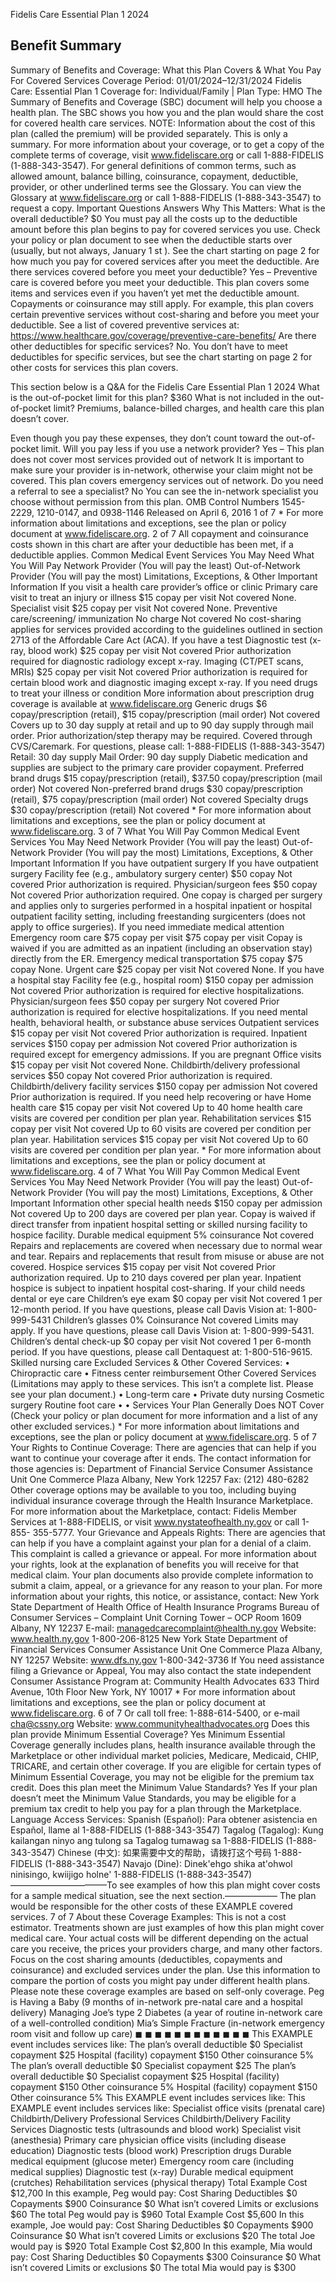 Fidelis Care Essential Plan 1 2024 

## Benefit Summary
Summary of Benefits and Coverage: What this Plan Covers & What You Pay For Covered Services Coverage Period: 01/01/2024–12/31/2024 Fidelis Care: Essential Plan 1 Coverage for: Individual/Family | Plan Type: HMO The Summary of Benefits and Coverage (SBC) document will help you choose a health plan. The SBC shows you how you and the plan would share the cost for covered health care services. NOTE: Information about the cost of this plan (called the premium) will be provided separately. This is only a summary. For more information about your coverage, or to get a copy of the complete terms of coverage, visit www.fideliscare.org or call 1-888-FIDELIS (1-888-343-3547). For general definitions of common terms, such as allowed amount, balance billing, coinsurance, copayment, deductible, provider, or other underlined terms see the Glossary. You can view the Glossary at www.fideliscare.org or call 1-888-FIDELIS (1-888-343-3547) to request a copy. Important Questions Answers Why This Matters: What is the overall deductible? $0 You must pay all the costs up to the deductible amount before this plan begins to pay for covered services you use. Check your policy or plan document to see when the deductible starts over (usually, but not always, January 1 st ). See the chart starting on page 2 for how much you pay for covered services after you meet the deductible. Are there services covered before you meet your deductible? Yes – Preventive care is covered before you meet your deductible. This plan covers some items and services even if you haven’t yet met the deductible amount. Copayments or coinsurance may still apply. For example, this plan covers certain preventive services without cost-sharing and before you meet your deductible. See a list of covered preventive services at: https://www.healthcare.gov/coverage/preventive-care-benefits/ Are there other deductibles for specific services? No. You don’t have to meet deductibles for specific services, but see the chart starting on page 2 for other costs for services this plan covers. 

This section below is a Q&A for the Fidelis Care Essential Plan 1 2024
What is the out-of-pocket limit for this plan? $360 
What is not included in the out-of-pocket limit? Premiums, balance-billed charges, and health care this plan doesn’t cover.

Even though you pay these expenses, they don’t count toward the out-of-pocket limit. Will you pay less if you use a network provider? Yes – This plan does not cover most services provided out of network It is important to make sure your provider is in-network, otherwise your claim might not be covered. This plan covers emergency services out of network. Do you need a referral to see a specialist? No You can see the in-network specialist you choose without permission from this plan. OMB Control Numbers 1545-2229, 1210-0147, and 0938-1146 Released on April 6, 2016 1 of 7 \* For more information about limitations and exceptions, see the plan or policy document at www.fideliscare.org. 2 of 7 All copayment and coinsurance costs shown in this chart are after your deductible has been met, if a deductible applies. Common Medical Event Services You May Need What You Will Pay Network Provider (You will pay the least) Out-of-Network Provider (You will pay the most) Limitations, Exceptions, & Other Important Information If you visit a health care provider’s office or clinic Primary care visit to treat an injury or illness $15 copay per visit Not covered None. Specialist visit $25 copay per visit Not covered None. Preventive care/screening/ immunization No charge Not covered No cost-sharing applies for services provided according to the guidelines outlined in section 2713 of the Affordable Care Act (ACA). If you have a test Diagnostic test (x-ray, blood work) $25 copay per visit Not covered Prior authorization required for diagnostic radiology except x-ray. Imaging (CT/PET scans, MRIs) $25 copay per visit Not covered Prior authorization is required for certain blood work and diagnostic imaging except x-ray. If you need drugs to treat your illness or condition More information about prescription drug coverage is available at www.fideliscare.org Generic drugs $6 copay/prescription (retail), $15 copay/prescription (mail order) Not covered Covers up to 30 day supply at retail and up to 90 day supply through mail order. Prior authorization/step therapy may be required. Covered through CVS/Caremark. For questions, please call: 1-888-FIDELIS (1-888-343-3547) Retail: 30 day supply Mail Order: 90 day supply Diabetic medication and supplies are subject to the primary care provider copayment. Preferred brand drugs $15 copay/prescription (retail), $37.50 copay/prescription (mail order) Not covered Non-preferred brand drugs $30 copay/prescription (retail), $75 copay/prescription (mail order) Not covered Specialty drugs $30 copay/prescription (retail) Not covered \* For more information about limitations and exceptions, see the plan or policy document at www.fideliscare.org. 3 of 7 What You Will Pay Common Medical Event Services You May Need Network Provider (You will pay the least) Out-of-Network Provider (You will pay the most) Limitations, Exceptions, & Other Important Information If you have outpatient surgery If you have outpatient surgery Facility fee (e.g., ambulatory surgery center) $50 copay Not covered Prior authorization is required. Physician/surgeon fees $50 copay Not covered Prior authorization required. One copay is charged per surgery and applies only to surgeries performed in a hospital inpatient or hospital outpatient facility setting, including freestanding surgicenters (does not apply to office surgeries). If you need immediate medical attention Emergency room care $75 copay per visit $75 copay per visit Copay is waived if you are admitted as an inpatient (including an observation stay) directly from the ER. Emergency medical transportation $75 copay $75 copay None. Urgent care $25 copay per visit Not covered None. If you have a hospital stay Facility fee (e.g., hospital room) $150 copay per admission Not covered Prior authorization is required for elective hospitalizations. Physician/surgeon fees $50 copay per surgery Not covered Prior authorization is required for elective hospitalizations. If you need mental health, behavioral health, or substance abuse services Outpatient services $15 copay per visit Not covered Prior authorization is required. Inpatient services $150 copay per admission Not covered Prior authorization is required except for emergency admissions. If you are pregnant Office visits $15 copay per visit Not covered None. Childbirth/delivery professional services $50 copay Not covered Prior authorization is required. Childbirth/delivery facility services $150 copay per admission Not covered Prior authorization is required. If you need help recovering or have Home health care $15 copay per visit Not covered Up to 40 home health care visits are covered per condition per plan year. Rehabilitation services $15 copay per visit Not covered Up to 60 visits are covered per condition per plan year. Habilitation services $15 copay per visit Not covered Up to 60 visits are covered per condition per plan year. \* For more information about limitations and exceptions, see the plan or policy document at www.fideliscare.org. 4 of 7 What You Will Pay Common Medical Event Services You May Need Network Provider (You will pay the least) Out-of-Network Provider (You will pay the most) Limitations, Exceptions, & Other Important Information other special health needs $150 copay per admission Not covered Up to 200 days are covered per plan year. Copay is waived if direct transfer from inpatient hospital setting or skilled nursing facility to hospice facility. Durable medical equipment 5% coinsurance Not covered Repairs and replacements are covered when necessary due to normal wear and tear. Repairs and replacements that result from misuse or abuse are not covered. Hospice services $15 copay per visit Not covered Prior authorization required. Up to 210 days covered per plan year. Inpatient hospice is subject to inpatient hospital cost-sharing. If your child needs dental or eye care Children’s eye exam $0 copay per visit Not covered 1 per 12-month period. If you have questions, please call Davis Vision at: 1-800-999-5431 Children’s glasses 0% Coinsurance Not covered Limits may apply. If you have questions, please call Davis Vision at: 1-800-999-5431. Children’s dental check-up $0 copay per visit Not covered 1 per 6-month period. If you have questions, please call Dentaquest at: 1-800-516-9615. Skilled nursing care Excluded Services & Other Covered Services: • Chiropractic care • Fitness center reimbursement Other Covered Services (Limitations may apply to these services. This isn’t a complete list. Please see your plan document.) • Long-term care • Private duty nursing Cosmetic surgery Routine foot care • • Services Your Plan Generally Does NOT Cover (Check your policy or plan document for more information and a list of any other excluded services.) \* For more information about limitations and exceptions, see the plan or policy document at www.fideliscare.org. 5 of 7 Your Rights to Continue Coverage: There are agencies that can help if you want to continue your coverage after it ends. The contact information for those agencies is: Department of Financial Service Consumer Assistance Unit One Commerce Plaza Albany, New York 12257 Fax: (212) 480-6282 Other coverage options may be available to you too, including buying individual insurance coverage through the Health Insurance Marketplace. For more information about the Marketplace, contact: Fidelis Member Services at 1-888-FIDELIS, or visit www.nystateofhealth.ny.gov or call 1-855- 355-5777. Your Grievance and Appeals Rights: There are agencies that can help if you have a complaint against your plan for a denial of a claim. This complaint is called a grievance or appeal. For more information about your rights, look at the explanation of benefits you will receive for that medical claim. Your plan documents also provide complete information to submit a claim, appeal, or a grievance for any reason to your plan. For more information about your rights, this notice, or assistance, contact: New York State Department of Health Office of Health Insurance Programs Bureau of Consumer Services – Complaint Unit Corning Tower – OCP Room 1609 Albany, NY 12237 E-mail: managedcarecomplaint@health.ny.gov Website: www.health.ny.gov 1-800-206-8125 New York State Department of Financial Services Consumer Assistance Unit One Commerce Plaza Albany, NY 12257 Website: www.dfs.ny.gov 1-800-342-3736 If You need assistance filing a Grievance or Appeal, You may also contact the state independent Consumer Assistance Program at: Community Health Advocates 633 Third Avenue, 10th Floor New York, NY 10017 \* For more information about limitations and exceptions, see the plan or policy document at www.fideliscare.org. 6 of 7 Or call toll free: 1-888-614-5400, or e-mail cha@cssny.org Website: www.communityhealthadvocates.org Does this plan provide Minimum Essential Coverage? Yes Minimum Essential Coverage generally includes plans, health insurance available through the Marketplace or other individual market policies, Medicare, Medicaid, CHIP, TRICARE, and certain other coverage. If you are eligible for certain types of Minimum Essential Coverage, you may not be eligible for the premium tax credit. Does this plan meet the Minimum Value Standards? Yes If your plan doesn’t meet the Minimum Value Standards, you may be eligible for a premium tax credit to help you pay for a plan through the Marketplace. Language Access Services: Spanish (Español): Para obtener asistencia en Español, llame al 1-888-FIDELIS (1-888-343-3547) Tagalog (Tagalog): Kung kailangan ninyo ang tulong sa Tagalog tumawag sa 1-888-FIDELIS (1-888-343-3547) Chinese (中文): 如果需要中文的帮助，请拨打这个号码 1-888-FIDELIS (1-888-343-3547) Navajo (Dine): Dinek'ehgo shika at'ohwol ninisingo, kwiijigo holne' 1-888-FIDELIS (1-888-343-3547) ––––––––––––––––––––––To see examples of how this plan might cover costs for a sample medical situation, see the next section.–––––––––––– The plan would be responsible for the other costs of these EXAMPLE covered services. 7 of 7 About these Coverage Examples: This is not a cost estimator. Treatments shown are just examples of how this plan might cover medical care. Your actual costs will be different depending on the actual care you receive, the prices your providers charge, and many other factors. Focus on the cost sharing amounts (deductibles, copayments and coinsurance) and excluded services under the plan. Use this information to compare the portion of costs you might pay under different health plans. Please note these coverage examples are based on self-only coverage. Peg is Having a Baby (9 months of in-network pre-natal care and a hospital delivery) Managing Joe’s type 2 Diabetes (a year of routine in-network care of a well-controlled condition) Mia’s Simple Fracture (in-network emergency room visit and follow up care) ◼ ◼ ◼ ◼ ◼ ◼ ◼ ◼ ◼ ◼ ◼ ◼ This EXAMPLE event includes services like: The plan’s overall deductible $0 Specialist copayment $25 Hospital (facility) copayment $150 Other coinsurance 5% The plan’s overall deductible $0 Specialist copayment $25 The plan’s overall deductible $0 Specialist copayment $25 Hospital (facility) copayment $150 Other coinsurance 5% Hospital (facility) copayment $150 Other coinsurance 5% This EXAMPLE event includes services like: This EXAMPLE event includes services like: Specialist office visits (prenatal care) Childbirth/Delivery Professional Services Childbirth/Delivery Facility Services Diagnostic tests (ultrasounds and blood work) Specialist visit (anesthesia) Primary care physician office visits (including disease education) Diagnostic tests (blood work) Prescription drugs Durable medical equipment (glucose meter) Emergency room care (including medical supplies) Diagnostic test (x-ray) Durable medical equipment (crutches) Rehabilitation services (physical therapy) Total Example Cost $12,700 In this example, Peg would pay: Cost Sharing Deductibles $0 Copayments $900 Coinsurance $0 What isn’t covered Limits or exclusions $60 The total Peg would pay is $960 Total Example Cost $5,600 In this example, Joe would pay: Cost Sharing Deductibles $0 Copayments $900 Coinsurance $0 What isn’t covered Limits or exclusions $20 The total Joe would pay is $920 Total Example Cost $2,800 In this example, Mia would pay: Cost Sharing Deductibles $0 Copayments $300 Coinsurance $0 What isn’t covered Limits or exclusions $0 The total Mia would pay is $300
